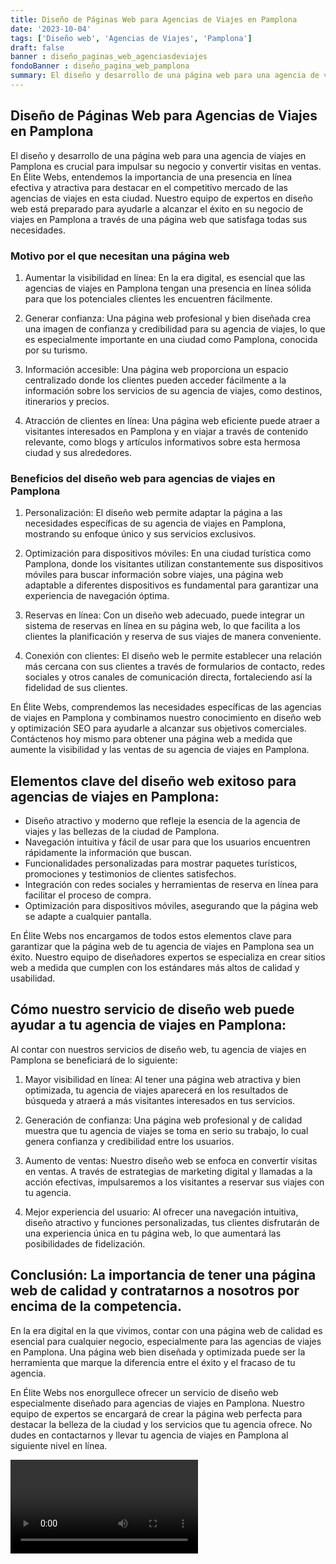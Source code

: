 ```yaml
---
title: Diseño de Páginas Web para Agencias de Viajes en Pamplona
date: '2023-10-04'
tags: ['Diseño web', 'Agencias de Viajes', 'Pamplona']
draft: false
banner : diseño_paginas_web_agenciasdeviajes
fondoBanner : diseño_pagina_web_pamplona
summary: El diseño y desarrollo de una página web para una agencia de viajes en Pamplona es crucial para impulsar su negocio y convertir visitas en ventas. En Élite Webs, entendemos la importancia de una presencia en línea efectiva y atractiva para destacar en el competitivo mercado de las agencias de viajes en esta ciudad. Nuestro equipo de expertos en diseño web está preparado para ayudarle a alcanzar el éxito en su negocio de viajes en Pamplona a través de una página web que satisfaga todas sus necesidades.
---
```


## Diseño de Páginas Web para Agencias de Viajes en Pamplona

El diseño y desarrollo de una página web para una agencia de viajes en Pamplona es crucial para impulsar su negocio y convertir visitas en ventas. En Élite Webs, entendemos la importancia de una presencia en línea efectiva y atractiva para destacar en el competitivo mercado de las agencias de viajes en esta ciudad. Nuestro equipo de expertos en diseño web está preparado para ayudarle a alcanzar el éxito en su negocio de viajes en Pamplona a través de una página web que satisfaga todas sus necesidades.

### Motivo por el que necesitan una página web

1. Aumentar la visibilidad en línea: En la era digital, es esencial que las agencias de viajes en Pamplona tengan una presencia en línea sólida para que los potenciales clientes les encuentren fácilmente.

2. Generar confianza: Una página web profesional y bien diseñada crea una imagen de confianza y credibilidad para su agencia de viajes, lo que es especialmente importante en una ciudad como Pamplona, conocida por su turismo.

3. Información accesible: Una página web proporciona un espacio centralizado donde los clientes pueden acceder fácilmente a la información sobre los servicios de su agencia de viajes, como destinos, itinerarios y precios.

4. Atracción de clientes en línea: Una página web eficiente puede atraer a visitantes interesados ​​en Pamplona y en viajar a través de contenido relevante, como blogs y artículos informativos sobre esta hermosa ciudad y sus alrededores.

### Beneficios del diseño web para agencias de viajes en Pamplona

1. Personalización: El diseño web permite adaptar la página a las necesidades específicas de su agencia de viajes en Pamplona, mostrando su enfoque único y sus servicios exclusivos.

2. Optimización para dispositivos móviles: En una ciudad turística como Pamplona, donde los visitantes utilizan constantemente sus dispositivos móviles para buscar información sobre viajes, una página web adaptable a diferentes dispositivos es fundamental para garantizar una experiencia de navegación óptima.

3. Reservas en línea: Con un diseño web adecuado, puede integrar un sistema de reservas en línea en su página web, lo que facilita a los clientes la planificación y reserva de sus viajes de manera conveniente.

4. Conexión con clientes: El diseño web le permite establecer una relación más cercana con sus clientes a través de formularios de contacto, redes sociales y otros canales de comunicación directa, fortaleciendo así la fidelidad de sus clientes.

En Élite Webs, comprendemos las necesidades específicas de las agencias de viajes en Pamplona y combinamos nuestro conocimiento en diseño web y optimización SEO para ayudarle a alcanzar sus objetivos comerciales. Contáctenos hoy mismo para obtener una página web a medida que aumente la visibilidad y las ventas de su agencia de viajes en Pamplona.

<GifSeo />

<Cta />

## Elementos clave del diseño web exitoso para agencias de viajes en Pamplona:

- Diseño atractivo y moderno que refleje la esencia de la agencia de viajes y las bellezas de la ciudad de Pamplona.
- Navegación intuitiva y fácil de usar para que los usuarios encuentren rápidamente la información que buscan.
- Funcionalidades personalizadas para mostrar paquetes turísticos, promociones y testimonios de clientes satisfechos.
- Integración con redes sociales y herramientas de reserva en línea para facilitar el proceso de compra.
- Optimización para dispositivos móviles, asegurando que la página web se adapte a cualquier pantalla.

En Élite Webs nos encargamos de todos estos elementos clave para garantizar que la página web de tu agencia de viajes en Pamplona sea un éxito. Nuestro equipo de diseñadores expertos se especializa en crear sitios web a medida que cumplen con los estándares más altos de calidad y usabilidad.

## Cómo nuestro servicio de diseño web puede ayudar a tu agencia de viajes en Pamplona:

Al contar con nuestros servicios de diseño web, tu agencia de viajes en Pamplona se beneficiará de lo siguiente:

1. Mayor visibilidad en línea: Al tener una página web atractiva y bien optimizada, tu agencia de viajes aparecerá en los resultados de búsqueda y atraerá a más visitantes interesados en tus servicios.

2. Generación de confianza: Una página web profesional y de calidad muestra que tu agencia de viajes se toma en serio su trabajo, lo cual genera confianza y credibilidad entre los usuarios.

3. Aumento de ventas: Nuestro diseño web se enfoca en convertir visitas en ventas. A través de estrategias de marketing digital y llamadas a la acción efectivas, impulsaremos a los visitantes a reservar sus viajes con tu agencia.

4. Mejor experiencia del usuario: Al ofrecer una navegación intuitiva, diseño atractivo y funciones personalizadas, tus clientes disfrutarán de una experiencia única en tu página web, lo que aumentará las posibilidades de fidelización.

## Conclusión: La importancia de tener una página web de calidad y contratarnos a nosotros por encima de la competencia.

En la era digital en la que vivimos, contar con una página web de calidad es esencial para cualquier negocio, especialmente para las agencias de viajes en Pamplona. Una página web bien diseñada y optimizada puede ser la herramienta que marque la diferencia entre el éxito y el fracaso de tu agencia.

En Élite Webs nos enorgullece ofrecer un servicio de diseño web especialmente diseñado para agencias de viajes en Pamplona. Nuestro equipo de expertos se encargará de crear la página web perfecta para destacar la belleza de la ciudad y los servicios que tu agencia ofrece. No dudes en contactarnos y llevar tu agencia de viajes en Pamplona al siguiente nivel en línea.

<Video />

<CtaBot job='Agencias de Viajes' city='Pamplona'/>

<Gmaps query='Pamplona+españa+maps' />